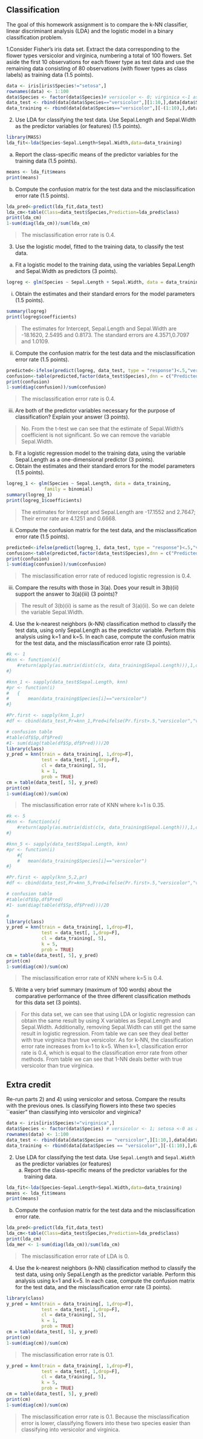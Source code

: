 

## Classification

The goal of this homework assignment is to compare the k-NN classifier, linear discriminant analysis (LDA) and the logistic model in a binary classification problem.

1.Consider Fisher’s iris data set. Extract the data corresponding to the flower types versicolor and virginica, numbering a total of 100 flowers. Set aside the first 10 observations for each flower type as test data and use the remaining data consisting of 80 observations (with flower types as class labels) as training data (1.5 points).

```r
data <- iris[iris$Species!="setosa",]
rownames(data) <- 1:100
data$Species <- factor(data$Species)# versicolor <- 0; virginica <-1 as a factor
data_test <- rbind(data[data$Species=="versicolor",][1:10,],data[data$Species=="virginica",][1:10,])
data_training <- rbind(data[data$Species=="versicolor",][-(1:10),],data[data$Species=="virginica",][-(1:10),])
```

2. Use LDA for classifying the test data. Use Sepal.Length and Sepal.Width as the predictor variables (or features) (1.5 points).

```r
library(MASS)
lda_fit<-lda(Species~Sepal.Length+Sepal.Width,data=data_training)

```

a. Report the class-specific means of the predictor variables for the training data (1.5 points).

```r
means <- lda_fit$means
print(means)
```

b. Compute the confusion matrix for the test data and the misclassification error rate (1.5 points).

```r
lda_pred<-predict(lda_fit,data_test)
lda_cm<-table(Class=data_test$Species,Prediction=lda_pred$class)
print(lda_cm)
1-sum(diag(lda_cm))/sum(lda_cm)

```
> The misclassification error rate is 0.4.

3. Use the logistic model, fitted to the training data, to classify the test data.
a. Fit a logistic model to the training data, using the variables Sepal.Length and Sepal.Width as predictors (3 points).

```r
logreg <- glm(Species ~ Sepal.Length + Sepal.Width, data = data_training, family = binomial)
```

i. Obtain the estimates and their standard errors for the model parameters (1.5 points).

```r
summary(logreg)
print(logreg$coefficients)
```

> The estimates for Intercept, Sepal.Length and Sepal.Width are -18.1620, 2.5495 and 0.8173. The standard errors are 4.3571,0.7097 and 1.0109. 

ii. Compute the confusion matrix for the test data and the misclassification error rate (1.5 points).

```r
predicted<-ifelse(predict(logreg, data_test, type = "response")<.5,"versicolor","virginica")
confusion<-table(predicted,factor(data_test$Species),dnn = c("Predicted species","True species"))
print(confusion)
1-sum(diag(confusion))/sum(confusion)

```
> The misclassification error rate is 0.4.

iii. Are both of the predictor variables necessary for the purpose of classification? Explain your answer (3 points).

> No. From the t-test we can see that the estimate of Sepal.Width’s coefficient is not significant. So we can remove the variable Sepal.Width.

b. Fit a logistic regression model to the training data, using the variable Sepal.Length as a one-dimensional predictor (3 points).
i. Obtain the estimates and their standard errors for the model parameters (1.5 points).

```r
logreg_1 <- glm(Species ~ Sepal.Length, data = data_training, 
              family = binomial)
summary(logreg_1)
print(logreg_1$coefficients)

```

> The estimates for Intercept and Sepal.Length are -17.1552 and 2.7647; Their error rate are 4.1251 and 0.6668.

ii. Compute the confusion matrix for the test data, and the misclassification error rate (1.5 points).

```r
predicted<-ifelse(predict(logreg_1, data_test, type = "response")<.5,"versicolor","virginica")
confusion<-table(predicted,factor(data_test$Species),dnn = c("Predicted species","True species"))
print(confusion)
1-sum(diag(confusion))/sum(confusion)
```

> The misclassification error rate of reduced logistic regression is 0.4.

iii. Compare the results with those in 3(a). Does your result in 3(b)(ii) support the answer to 3(a)(iii) (3 points)?

> The result of 3(b)(ii) is same as the result of 3(a)(ii). So we can delete the variable Sepal.Width.

4. Use the k-nearest neighbors (k-NN) classification method to classify the test data, using only Sepal.Length as the predictor variable. Perform this analysis using k=1 and k=5. In each case, compute the confusion matrix for the test data, and the misclassification error rate (3 points).

```r
#k <- 1
#knn <- function(x){
    #return(apply(as.matrix(dist(c(x, data_training$Sepal.Length))),1,order)[[2]])
#}

#knn_1 <- sapply(data_test$Sepal.Length, knn)
#pr <- function(i)
#	{
#		mean(data_training$Species[i]=="versicolor")
#}

#Pr.first <- sapply(knn_1,pr)
#df <- cbind(data_test,Pr=knn_1,Pred=ifelse(Pr.first>.5,"versicolor","virginica"))

# confusion table
#table(df$Sp,df$Pred)
#1- sum(diag(table(df$Sp,df$Pred)))/20
library(class)
y_pred = knn(train = data_training[, 1,drop=F],
             test = data_test[, 1,drop=F],
             cl = data_training[, 5],
             k = 1,
             prob = TRUE)
cm = table(data_test[, 5], y_pred)
print(cm)
1-sum(diag(cm))/sum(cm)
```

> The misclassification error rate of KNN where k=1 is 0.35.

```r
#k <- 5
#knn <- function(x){
    #return(apply(as.matrix(dist(c(x, data_training$Sepal.Length))),1,order)[2:(k+1),1])
#}

#knn_5 <- sapply(data_test$Sepal.Length, knn)
#pr <- function(i)
	#{
	#	mean(data_training$Species[i]=="versicolor")
#}

#Pr.first <- apply(knn_5,2,pr)
#df <- cbind(data_test,Pr=knn_5,Pred=ifelse(Pr.first>.5,"versicolor","virginica"))

# confusion table
#table(df$Sp,df$Pred)
#1- sum(diag(table(df$Sp,df$Pred)))/20

#
library(class)
y_pred = knn(train = data_training[, 1,drop=F],
             test = data_test[, 1,drop=F],
             cl = data_training[, 5],
             k = 5,
             prob = TRUE)
cm = table(data_test[, 5], y_pred)
print(cm)
1-sum(diag(cm))/sum(cm)

```

> The misclassification error rate of KNN where k=5 is 0.4.

5. Write a very brief summary (maximum of 100 words) about the comparative performance of the three different classification methods for this data set (3 points).

> For this data set, we can see that using LDA or logistic regression can obtain the same result by using X variables as Sepal.Length and Sepal.Width. Additionally, removing Sepal.Width can still get the same result in logistic regression. From table we can see they deal better with true virginica than true versicolor. As for k-NN, the classification error rate increases from k=1 to k=5. When k=1, classification error rate is 0.4, which is equal to the classification error rate from other methods. From table we can see that 1-NN deals better with true versicolor than true virginica.

## Extra credit
Re-run parts 2) and 4) using versicolor and setosa. Compare the results with the previous ones. Is classifying flowers into these two species ``easier" than classifying into versicolor and virginica?

```r
data <- iris[iris$Species!="virginica",]
data$Species <- factor(data$Species) # versicolor <- 1; setosa <-0 as a factor
rownames(data) <- 1:100
data_test <- rbind(data[data$Species == "versicolor",][1:10,],data[data$Species == "setosa",][1:10,])
data_training <- rbind(data[data$Species == "versicolor",][-(1:10),],data[data$Species == "setosa",][-(1:10),])
```

2. Use LDA for classifying the test data. Use `Sepal.Length` and `Sepal.Width` as the predictor variables (or features)
    a) Report the class-specific means of the predictor variables for the training data.

```r
lda_fit<-lda(Species~Sepal.Length+Sepal.Width,data=data_training)
means <- lda_fit$means
print(means)
```

 b) Compute the confusion matrix for the test data and the misclassification error rate.
 
```r
lda_pred<-predict(lda_fit,data_test)
lda_cm<-table(Class=data_test$Species,Prediction=lda_pred$class)
print(lda_cm)
lda_mer <- 1-sum(diag(lda_cm))/sum(lda_cm)

```

> The misclassification error rate of LDA is 0.

4. Use the k-nearest neighbors (k-NN) classification method to classify the test data, using only Sepal.Length as the predictor variable. Perform this analysis using k=1 and k=5. In each case, compute the confusion matrix for the test data, and the misclassification error rate (3 points).

```r
library(class)
y_pred = knn(train = data_training[, 1,drop=F],
             test = data_test[, 1,drop=F],
             cl = data_training[, 5],
             k = 1,
             prob = TRUE)
cm = table(data_test[, 5], y_pred)
print(cm)
1-sum(diag(cm))/sum(cm)
```
> The misclassification error rate is 0.1.

```r
y_pred = knn(train = data_training[, 1,drop=F],
             test = data_test[, 1,drop=F],
             cl = data_training[, 5],
             k = 5,
             prob = TRUE)
cm = table(data_test[, 5], y_pred)
print(cm)
1-sum(diag(cm))/sum(cm)
```
> The misclassification error rate is 0.1. Because the misclassification error is lower, classifying flowers into these two species easier than classifying into versicolor and virginica.
